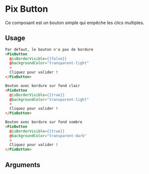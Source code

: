 
<Meta
  title='Basics/Button/Border'
  component='PixButton'
  decorators={[centered]}
  argTypes={stories.argsTypes}
/>

# Pix Button

Ce composant est un bouton simple qui empêche les clics multiples.

<Canvas isColumn>
  <Story name="Border" story={stories.borderButtons} height="300px" />
</Canvas>

## Usage

```html
Par défaut, le bouton n'a pas de bordure
<PixButton
  @isBorderVisible={{false}}
  @backgroundColor="transparent-light"
  >
  Cliquez pour valider !
</PixButton>

Bouton avec bordure sur fond clair
<PixButton
  @isBorderVisible={{true}}
  @backgroundColor="transparent-light"
  >
  Cliquez pour valider !
</PixButton>

Bouton avec bordure sur fond sombre
<PixButton
  @isBorderVisible={{true}}
  @backgroundColor="transparent-dark"
  >
  Cliquez pour valider !
</PixButton>
```

## Arguments

<ArgsTable story="Border" />
